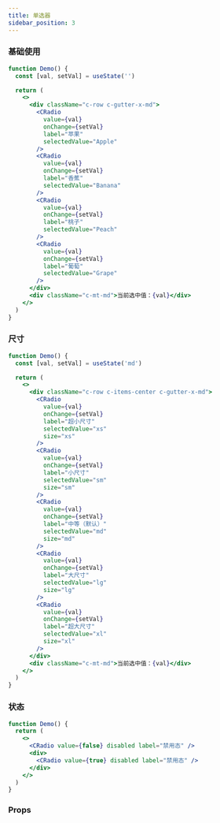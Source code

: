 ```yaml
---
title: 单选器
sidebar_position: 3
---
```


### 基础使用

```jsx live
function Demo() {
  const [val, setVal] = useState('')

  return (
    <>
      <div className="c-row c-gutter-x-md">
        <CRadio
          value={val}
          onChange={setVal}
          label="苹果"
          selectedValue="Apple"
        />
        <CRadio
          value={val}
          onChange={setVal}
          label="香蕉"
          selectedValue="Banana"
        />
        <CRadio
          value={val}
          onChange={setVal}
          label="桃子"
          selectedValue="Peach"
        />
        <CRadio
          value={val}
          onChange={setVal}
          label="葡萄"
          selectedValue="Grape"
        />
      </div>
      <div className="c-mt-md">当前选中值：{val}</div>
    </>
  )
}
```

### 尺寸

```jsx live
function Demo() {
  const [val, setVal] = useState('md')

  return (
    <>
      <div className="c-row c-items-center c-gutter-x-md">
        <CRadio
          value={val}
          onChange={setVal}
          label="超小尺寸"
          selectedValue="xs"
          size="xs"
        />
        <CRadio
          value={val}
          onChange={setVal}
          label="小尺寸"
          selectedValue="sm"
          size="sm"
        />
        <CRadio
          value={val}
          onChange={setVal}
          label="中等（默认）"
          selectedValue="md"
          size="md"
        />
        <CRadio
          value={val}
          onChange={setVal}
          label="大尺寸"
          selectedValue="lg"
          size="lg"
        />
        <CRadio
          value={val}
          onChange={setVal}
          label="超大尺寸"
          selectedValue="xl"
          size="xl"
        />
      </div>
      <div className="c-mt-md">当前选中值：{val}</div>
    </>
  )
}
```

### 状态

```jsx live
function Demo() {
  return (
    <>
      <CRadio value={false} disabled label="禁用态" />
      <div>
        <CRadio value={true} disabled label="禁用态" />
      </div>
    </>
  )
}
```

### Props

<PropTable name="CRadio" typeWidth="260px" />

